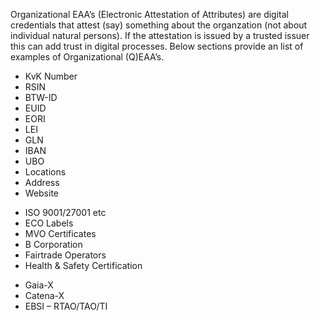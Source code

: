 
<Title size="large" variant="primary">
  Organizational Attestations
</Title>

Organizational EAA’s (Electronic Attestation of Attributes) are digital credentials that attest (say) something about the organzation (not about individual natural persons). If the attestation is issued by a trusted issuer this can add trust in digital processes. Below sections provide an list of examples of Organizational (Q)EAA’s.

<Callout variant="primary">

<Title size="normal">Organizational Identifiers</Title>

- KvK Number
- RSIN
- BTW-ID
- EUID
- EORI
- LEI
- GLN
- IBAN
- UBO
- Locations
- Address
- Website

</Callout>

<Callout variant="secondary">

<Title size="normal">Company Certifications & Labels</Title>

- ISO 9001/27001 etc
- ECO Labels
- MVO Certificates
- B Corporation
- Fairtrade Operators
- Health & Safety Certification

</Callout>

<Callout variant="accent">

<Title size="normal">Digital Ecosystem Memberships & Roles</Title>

- Gaia-X
- Catena-X
- EBSI – RTAO/TAO/TI

</Callout>
